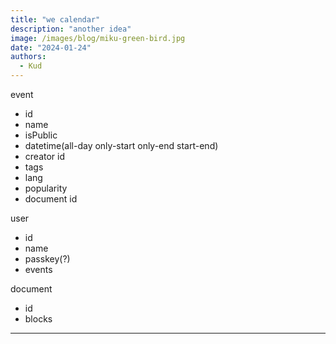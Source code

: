 ```yaml
---
title: "we calendar"
description: "another idea"
image: /images/blog/miku-green-bird.jpg
date: "2024-01-24"
authors:
  - Kud
---
```


event
- id
- name
- isPublic
- datetime(all-day only-start only-end start-end)
- creator id
- tags
- lang
- popularity
- document id

user
- id
- name
- passkey(?)
- events

document
- id
- blocks

---
